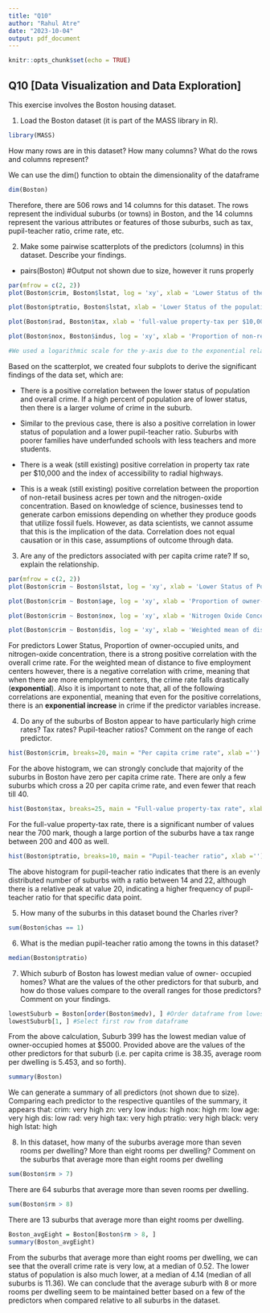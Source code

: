 ```yaml
---
title: "Q10"
author: "Rahul Atre"
date: "2023-10-04"
output: pdf_document
---
```


```r
knitr::opts_chunk$set(echo = TRUE)
```

## Q10 [Data Visualization and Data Exploration]

This exercise involves the Boston housing dataset.

1.  Load the Boston dataset (it is part of the MASS library in R).

```R
library(MASS)
```

How many rows are in this dataset? How many columns? What do the rows and columns represent?

We can use the dim() function to obtain the dimensionality of the dataframe

```R
dim(Boston)
```

Therefore, there are 506 rows and 14 columns for this dataset. The rows represent the individual suburbs (or towns) in Boston, and the 14 columns represent the various attributes or features of those suburbs, such as tax, pupil-teacher ratio, crime rate, etc.

2.  Make some pairwise scatterplots of the predictors (columns) in this dataset. Describe your findings.

- pairs(Boston) #Output not shown due to size, however it runs properly


```R
par(mfrow = c(2, 2))
plot(Boston$crim, Boston$lstat, log = 'xy', xlab = 'Lower Status of the population (percentage)', ylab = 'per capita crime rate by town')

plot(Boston$ptratio, Boston$lstat, xlab = 'Lower Status of the population (percentage)', ylab = 'Pupil-teacher ratio by town')

plot(Boston$rad, Boston$tax, xlab = 'full-value property-tax per $10,000', ylab = 'Accessibility to radial highways')

plot(Boston$nox, Boston$indus, log = 'xy', xlab = 'Proportion of non-retail business acres per town', ylab = 'nitrogen-oxide concentration')

#We used a logarithmic scale for the y-axis due to the exponential relationship between some of the predictor variables.

```

Based on the scatterplot, we created four subplots to derive the significant findings of the data set, which are:

-   There is a positive correlation between the lower status of population and overall crime. If a high percent of population are of lower status, then there is a larger volume of crime in the suburb.

-   Similar to the previous case, there is also a positive correlation in lower status of population and a lower pupil-teacher ratio. Suburbs with poorer families have underfunded schools with less teachers and more students.

-   There is a weak (still existing) positive correlation in property tax rate per \$10,000 and the index of accessibility to radial highways.

-   This is a weak (still existing) positive correlation between the proportion of non-retail business acres per town and the nitrogen-oxide concentration. Based on knowledge of science, businesses tend to generate carbon emissions depending on whether they produce goods that utilize fossil fuels. However, as data scientists, we cannot assume that this is the implication of the data. Correlation does not equal causation or in this case, assumptions of outcome through data.

3.  Are any of the predictors associated with per capita crime rate? If so, explain the relationship.

```R
par(mfrow = c(2, 2))
plot(Boston$crim ~ Boston$lstat, log = 'xy', xlab = 'Lower Status of Pop.', ylab = 'Per Capita Crime Rate')

plot(Boston$crim ~ Boston$age, log = 'xy', xlab = 'Proportion of owner-occupied units', ylab = 'Per Capita Crime Rate')

plot(Boston$crim ~ Boston$nox, log = 'xy', xlab = 'Nitrogen Oxide Concentration', ylab = 'Per Capita Crime Rate')

plot(Boston$crim ~ Boston$dis, log = 'xy', xlab = 'Weighted mean of dist. to 5 Employment centers', ylab = 'Per Capita Crime Rate')
```

For predictors Lower Status, Proportion of owner-occupied units, and nitrogen-oxide concentration, there is a strong positive correlation with the overall crime rate. For the weighted mean of distance to five employment centers however, there is a negative correlation with crime, meaning that when there are more employment centers, the crime rate falls drastically (**exponential**). Also it is important to note that, all of the following correlations are exponential, meaning that even for the positive correlations, there is an **exponential increase** in crime if the predictor variables increase.

4.  Do any of the suburbs of Boston appear to have particularly high crime rates? Tax rates? Pupil-teacher ratios? Comment on the range of each predictor.

```R
hist(Boston$crim, breaks=20, main = "Per capita crime rate", xlab ='')
```

For the above histogram, we can strongly conclude that majority of the suburbs in Boston have zero per capita crime rate. There are only a few suburbs which cross a 20 per capita crime rate, and even fewer that reach till 40.

```R
hist(Boston$tax, breaks=25, main = "Full-value property-tax rate", xlab ='')
```

For the full-value property-tax rate, there is a significant number of values near the 700 mark, though a large portion of the suburbs have a tax range between 200 and 400 as well.

```R
hist(Boston$ptratio, breaks=10, main = "Pupil-teacher ratio", xlab ='')
```

The above histogram for pupil-teacher ratio indicates that there is an evenly distributed number of suburbs with a ratio between 14 and 22, although there is a relative peak at value 20, indicating a higher frequency of pupil-teacher ratio for that specific data point.

5.  How many of the suburbs in this dataset bound the Charles river?

```R
sum(Boston$chas == 1)
```

6.  What is the median pupil-teacher ratio among the towns in this dataset?

```R
median(Boston$ptratio)
```

7.  Which suburb of Boston has lowest median value of owner- occupied homes? What are the values of the other predictors for that suburb, and how do those values compare to the overall ranges for those predictors? Comment on your findings.

```R
lowestSuburb = Boston[order(Boston$medv), ] #Order dataframe from lowest to highest medv values
lowestSuburb[1, ] #Select first row from dataframe
```
From the above calculation, Suburb 399 has the lowest median value of owner-occupied homes at $5000. Provided above are the values of the other predictors for that suburb (i.e. per capita crime is 38.35, average room per dwelling is 5.453, and so forth). 

```R
summary(Boston)
```
We can generate a summary of all predictors (not shown due to size). Comparing each predictor to the respective quantiles of the summary, it appears that:
crim: very high
zn: very low
indus: high
nox: high
rm: low
age: very high
dis: low
rad: very high
tax: very high
ptratio: very high
black: very high
lstat: high

8.  In this dataset, how many of the suburbs average more than seven rooms per dwelling? More than eight rooms per dwelling? Comment on the suburbs that average more than eight rooms per dwelling

```R
sum(Boston$rm > 7)
```
There are 64 suburbs that average more than seven rooms per dwelling.

```R
sum(Boston$rm > 8)
```
There are 13 suburbs that average more than eight rooms per dwelling.

```R
Boston_avgEight = Boston[Boston$rm > 8, ]
summary(Boston_avgEight)
```
From the suburbs that average more than eight rooms per dwelling, we can see that the overall crime rate is very low, at a median of 0.52. The lower status of population is also much lower, at a median of 4.14 (median of all suburbs is 11.36). We can conclude that the average suburb with 8 or more rooms per dwelling seem to be maintained better based on a few of the predictors when compared relative to all suburbs in the dataset.

